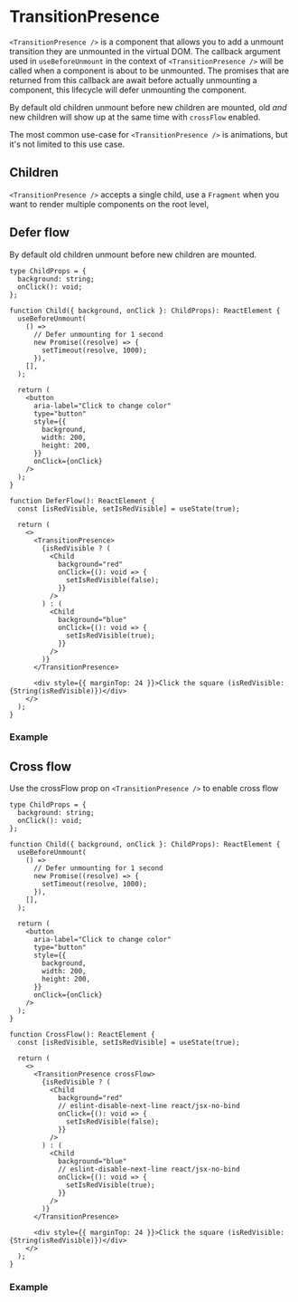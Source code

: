 
<Meta title="components/TransitionPresence" />

# TransitionPresence

`<TransitionPresence />` is a component that allows you to add a unmount transition they are
unmounted in the virtual DOM. The callback argument used in `useBeforeUnmount` in the context of
`<TransitionPresence />` will be called when a component is about to be unmounted. The promises that
are returned from this callback are await before actually unmounting a component, this lifecycle
will defer unmounting the component.

By default old children unmount before new children are mounted, old _and_ new children will show up
at the same time with `crossFlow` enabled.

The most common use-case for `<TransitionPresence />` is animations, but it's not limited to this
use case.

## Children

`<TransitionPresence />` accepts a single child, use a `Fragment` when you want to render multiple
components on the root level,

## Defer flow

By default old children unmount before new children are mounted.

```tsx
type ChildProps = {
  background: string;
  onClick(): void;
};

function Child({ background, onClick }: ChildProps): ReactElement {
  useBeforeUnmount(
    () =>
      // Defer unmounting for 1 second
      new Promise((resolve) => {
        setTimeout(resolve, 1000);
      }),
    [],
  );

  return (
    <button
      aria-label="Click to change color"
      type="button"
      style={{
        background,
        width: 200,
        height: 200,
      }}
      onClick={onClick}
    />
  );
}

function DeferFlow(): ReactElement {
  const [isRedVisible, setIsRedVisible] = useState(true);

  return (
    <>
      <TransitionPresence>
        {isRedVisible ? (
          <Child
            background="red"
            onClick={(): void => {
              setIsRedVisible(false);
            }}
          />
        ) : (
          <Child
            background="blue"
            onClick={(): void => {
              setIsRedVisible(true);
            }}
          />
        )}
      </TransitionPresence>

      <div style={{ marginTop: 24 }}>Click the square (isRedVisible: {String(isRedVisible)})</div>
    </>
  );
}
```

### Example

<Canvas>
  <DeferFlow />
</Canvas>

## Cross flow

Use the crossFlow prop on `<TransitionPresence />` to enable cross flow

```tsx
type ChildProps = {
  background: string;
  onClick(): void;
};

function Child({ background, onClick }: ChildProps): ReactElement {
  useBeforeUnmount(
    () =>
      // Defer unmounting for 1 second
      new Promise((resolve) => {
        setTimeout(resolve, 1000);
      }),
    [],
  );

  return (
    <button
      aria-label="Click to change color"
      type="button"
      style={{
        background,
        width: 200,
        height: 200,
      }}
      onClick={onClick}
    />
  );
}

function CrossFlow(): ReactElement {
  const [isRedVisible, setIsRedVisible] = useState(true);

  return (
    <>
      <TransitionPresence crossFlow>
        {isRedVisible ? (
          <Child
            background="red"
            // eslint-disable-next-line react/jsx-no-bind
            onClick={(): void => {
              setIsRedVisible(false);
            }}
          />
        ) : (
          <Child
            background="blue"
            // eslint-disable-next-line react/jsx-no-bind
            onClick={(): void => {
              setIsRedVisible(true);
            }}
          />
        )}
      </TransitionPresence>

      <div style={{ marginTop: 24 }}>Click the square (isRedVisible: {String(isRedVisible)})</div>
    </>
  );
}
```

### Example

<Canvas>
  <CrossFlow />
</Canvas>
